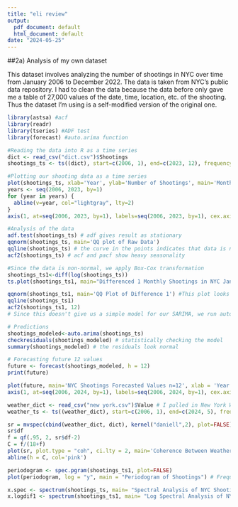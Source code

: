 ---
title: "eli review"
output:
  pdf_document: default
  html_document: default
date: "2024-05-25"
---
##2a) Analysis of my own dataset

This dataset involves analyzing the number of shootings in NYC over time from January 2006 to December 2022. The data is taken from NYC's public data repository. I had to clean the data because the data before only gave me a table of 27,000 values of the date, time, location, etc. of the shooting. Thus the dataset I'm using is a self-modified version of the original one.
```{r running SARIMA/ARIMA}
library(astsa) #acf
library(readr)
library(tseries) #ADF test
library(forecast) #auto.arima function

#Reading the data into R as a time series
dict <- read_csv("dict.csv")$Shootings 
shootings_ts <- ts((dict), start=c(2006, 1), end=c(2023, 12), frequency=12) 

#Plotting our shooting data as a time series
plot(shootings_ts, xlab='Year', ylab='Number of Shootings', main='Monthly Shootings in NYC Jan 2006 - Dec 2023', col='steelblue1', xaxt='n')
years <- seq(2006, 2023, by=1)
for (year in years) {
  abline(v=year, col="lightgray", lty=2)
}
axis(1, at=seq(2006, 2023, by=1), labels=seq(2006, 2023, by=1), cex.axis=0.7) 

#Analysis of the data
adf.test(shootings_ts) # adf gives result as stationary
qqnorm(shootings_ts, main='QQ plot of Raw Data')
qqline(shootings_ts) # the curve in the points indicates that data is not normal
acf2(shootings_ts) # acf and pacf show heavy seasonality

#Since the data is non-normal, we apply Box-Cox transformation
shootings_ts1<-diff(log(shootings_ts))
ts.plot(shootings_ts1, main="Differenced 1 Monthly Shootings in NYC Jan 2006 - Dec 2023")

qqnorm(shootings_ts1, main='QQ Plot of Difference 1') #This plot looks much better, basically normal/stationary
qqline(shootings_ts1)
acf2(shootings_ts1, 12)
# Since this doesn't give us a simple model for our SARIMA, we run auto.arima

# Predictions
shootings_modeled<-auto.arima(shootings_ts)
checkresiduals(shootings_modeled) # statistically checking the model
summary(shootings_modeled) # the residuals look normal 

# Forecasting future 12 values
future <- forecast(shootings_modeled, h = 12)
print(future)

plot(future, main='NYC Shootings Forecasted Values n=12', xlab = 'Year', ylab='Number of Shootings', xaxt='n')
axis(1, at=seq(2006, 2024, by=1), labels=seq(2006, 2024, by=1), cex.axis=0.7) 


```

```{r 3.2 and 4.2 Spectral Analysis}
weather_dict <- read_csv("new york.csv")$Value # I pulled in New York Weather Data from Jan 2006 - Dec 2023
weather_ts <- ts((weather_dict), start=c(2006, 1), end=c(2024, 5), frequency=12) 

sr = mvspec(cbind(weather_dict, dict), kernel("daniell",2), plot=FALSE)
sr$df
f = qf(.95, 2, sr$df-2)
C = f/(18+f)
plot(sr, plot.type = "coh", ci.lty = 2, main='Coherence Between Weather and Shootings')
abline(h = C, col='pink')

periodogram <- spec.pgram(shootings_ts1, plot=FALSE)
plot(periodogram, log = "y", main = "Periodogram of Shootings") # Frequencies are especially strong every cycle

x.spec <- spectrum(shootings_ts, main= "Spectral Analysis of NYC Shootings", log="no")
x.logdif1 <- spectrum(shootings_ts1, main= "Log Spectral Analysis of NYC Shootings", log="no") # The transformed data provides clearer signals. We can see the dominant frequency occurs after one cycle. Additionally, there is a weaker peak at 5 cycles- which could be some other factor


```

